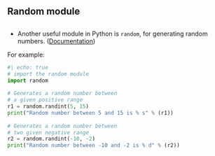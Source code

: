 ::: {.content-visible unless-format="revealjs"}
# Random module

:::

::: {.content-visible when-format="revealjs"}
##  {data-name="<b>2.5 RANDOM MODULE</b>"}
:::

-   Another useful module in Python is `random`, for generating random numbers. ([Documentation](https://docs.python.org/3/library/random.html))

For example:

```python
#| echo: true
# import the random module
import random
 
# Generates a random number between
# a given positive range
r1 = random.randint(5, 15)
print("Random number between 5 and 15 is % s" % (r1))
 
# Generates a random number between
# two given negative range
r2 = random.randint(-10, -2)
print("Random number between -10 and -2 is % d" % (r2))
```
